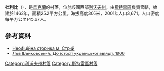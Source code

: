 {{multiple issues|
{{expand|time=2016-10-10T15:01:14+00:00}}
{{primarysources|time=2016-10-10T15:01:14+00:00}}
{{refimprove|time=2016-10-10T15:01:14+00:00}}
{{Notability Unreferenced|time=2016-10-10T15:01:14+00:00}}
}}
{{coord|49|13|50|N|23|49|0|E|scale:100000|display=title}}

'''杜利比'''（{{lang-uk|Дуліби}}），是[[烏克蘭|烏克蘭]]的村落，位於該國西部[[利沃夫州|利沃夫州]]，由[[斯特雷區|斯特雷區]]負責管轄，始建於1463年，面積25.2平方公里，海拔高度305米，2001年人口3,671，人口密度每平方公里145.67人。

==參考資料==
* [https://web.archive.org/web/20070925023635/http://stryi.com.ua/index.php?option=com_content&task=view&id=299&Itemid=164 Неофіційна сторінка м. Стрий]
* [https://web.archive.org/web/20140224004402/http://www.chota.plast.org.ua/aviohistoriPA.htm Лев Шанковський. До історії української авіяції, 1968]

{{DEFAULTSORT:Дуліби}}
[[Category:利沃夫州村落|Category:利沃夫州村落]]
[[Category:斯特雷區村落|Category:斯特雷區村落]]


{{Lviv-geo-stub}}